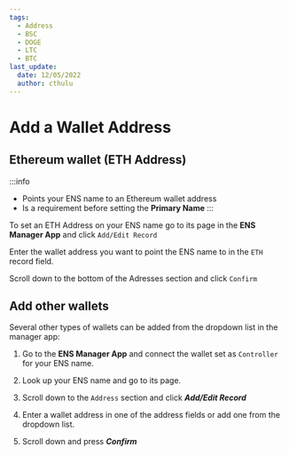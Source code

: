 ```yaml
---
tags:
  - Address
  - BSC
  - DOGE
  - LTC
  - BTC
last_update:
  date: 12/05/2022
  author: cthulu
---
```


# Add a Wallet Address


## Ethereum wallet (ETH Address)
:::info
 - Points your ENS name to an Ethereum wallet address
 - Is a requirement before setting the <Link to="/docs/core/records/primary-name"><b>Primary Name</b></Link>
:::

To set an ETH Address on your ENS name go to its page in the <Link to="https://app.ens.domains"><b>ENS Manager App</b></Link> and click `Add/Edit Record`
<BrowserWindow url="app.ens.domains">
  <Image img="/img/add-wallet-address-eth-1.png"/>
</BrowserWindow>

Enter the wallet address you want to point the ENS name to in the `ETH` record field.
<BrowserWindow url="app.ens.domains">
  <Image img="/img/add-wallet-address-eth-2.png"/>
</BrowserWindow>

Scroll down to the bottom of the Adresses section and click `Confirm`
<BrowserWindow url="app.ens.domains">
  <Image img="/img/add-wallet-address-eth-3.png"/>
</BrowserWindow>

## Add other wallets
Several other types of wallets can be added from the dropdown list in the manager app:
<BrowserWindow url="app.ens.domains">
  <Image img="/img/address1.webp"/>
</BrowserWindow>


 1. Go to the <Link to="https://app.ens.domains"><b>ENS Manager App</b></Link> and connect the wallet set as `Controller` for your ENS name.
 
 1. Look up your ENS name and go to its page.
 
 1. Scroll down to the `Address` section and click ***Add/Edit Record***
 
 1. Enter a wallet address in one of the address fields or add one from the dropdown list.
 
 1. Scroll down and press ***Confirm***
